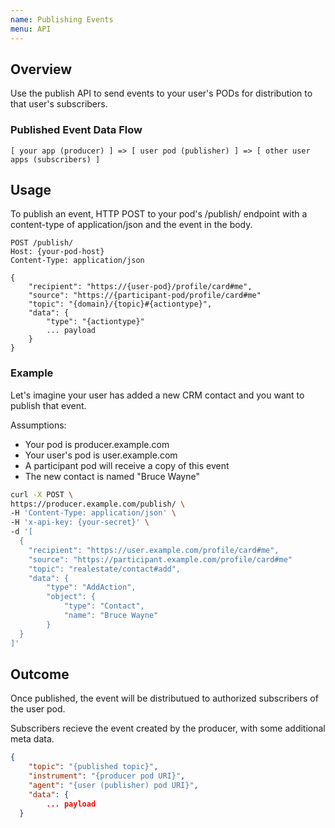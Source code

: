 ```yaml
---
name: Publishing Events
menu: API
---
```


## Overview

Use the publish API to send events to your user's PODs for distribution to that user's subscribers.

### Published Event Data Flow

```sequence
[ your app (producer) ] => [ user pod (publisher) ] => [ other user apps (subscribers) ]
```

## Usage

To publish an event, HTTP POST to your pod's /publish/ endpoint with a content-type of application/json and the event in the body.

```http
POST /publish/
Host: {your-pod-host}
Content-Type: application/json

{
    "recipient": "https://{user-pod}/profile/card#me",
    "source": "https://{participant-pod/profile/card#me"
    "topic": "{domain}/{topic}#{actiontype}",
    "data": {
        "type": "{actiontype}"
        ... payload
    }
}
```

### Example

Let's imagine your user has added a new CRM contact and you want to publish that event.

Assumptions:
- Your pod is producer.example.com
- Your user's pod is user.example.com
- A participant pod will receive a copy of this event
- The new contact is named "Bruce Wayne"

```sh
curl -X POST \
https://producer.example.com/publish/ \
-H 'Content-Type: application/json' \
-H 'x-api-key: {your-secret}' \
-d '[
  {
    "recipient": "https://user.example.com/profile/card#me",
    "source": "https://participant.example.com/profile/card#me"
    "topic": "realestate/contact#add",
    "data": {
        "type": "AddAction",
        "object": {
            "type": "Contact",
            "name": "Bruce Wayne"
        }
  }
]'
```

## Outcome

Once published, the event will be distributued to authorized subscribers of the user pod.

Subscribers recieve the event created by the producer, with some additional meta data.

```json
{
    "topic": "{published topic}",
    "instrument": "{producer pod URI}",
    "agent": "{user (publisher) pod URI}",
    "data": {
        ... payload
  }
```
